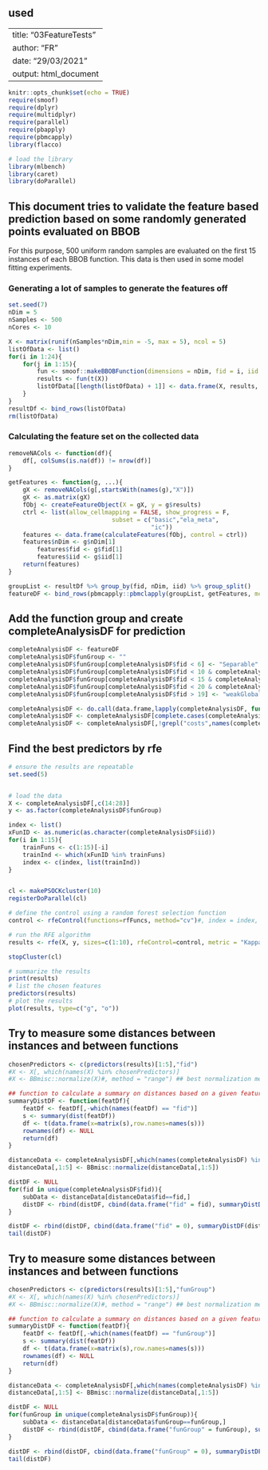 ## used

---
title: "03FeatureTests"
author: "FR"
date: "29/03/2021"
output: html_document
---

```r
knitr::opts_chunk$set(echo = TRUE)
require(smoof)
require(dplyr)
require(multidplyr)
require(parallel)
require(pbapply)
require(pbmcapply)
library(flacco)

# load the library
library(mlbench)
library(caret)
library(doParallel)
```

## This document tries to validate the feature based prediction based on some randomly generated points evaluated on BBOB
For this purpose, 500 uniform random samples are evaluated on the first 15 instances of each BBOB function.
This data is then used in some model fitting experiments. 


### Generating a lot of samples to generate the features off
```r
set.seed(7)
nDim = 5
nSamples <- 500
nCores <- 10

X <- matrix(runif(nSamples*nDim,min = -5, max = 5), ncol = 5)
listOfData <- list()
for(i in 1:24){
    for(j in 1:15){
        fun <- smoof::makeBBOBFunction(dimensions = nDim, fid = i, iid = j)
        results <- fun(t(X))
        listOfData[[length(listOfData) + 1]] <- data.frame(X, results, nDim, "fid" = i, iid = j, rowID = 1:nSamples)
    }
}
resultDf <- bind_rows(listOfData)
rm(listOfData)
```

### Calculating the feature set on the collected data
```r
removeNACols <- function(df){
    df[, colSums(is.na(df)) != nrow(df)]
}

getFeatures <- function(g, ...){
    gX <- removeNACols(g[,startsWith(names(g),"X")])
    gX <- as.matrix(gX)
    fObj <- createFeatureObject(X = gX, y = g$results)
    ctrl <- list(allow_cellmapping = FALSE, show_progress = F, 
                             subset = c("basic","ela_meta",
                                        "ic"))
    features <- data.frame(calculateFeatures(fObj, control = ctrl))
    features$nDim <- g$nDim[1]
        features$fid <- g$fid[1]
        features$iid <- g$iid[1]
    return(features)
}

groupList <- resultDf %>% group_by(fid, nDim, iid) %>% group_split()
featureDF <- bind_rows(pbmcapply::pbmclapply(groupList, getFeatures, mc.cores = nCores))
```

## Add the function group and create completeAnalysisDF for prediction
```r
completeAnalysisDF <- featureDF
completeAnalysisDF$funGroup <- ""
completeAnalysisDF$funGroup[completeAnalysisDF$fid < 6] <- "Separable"
completeAnalysisDF$funGroup[completeAnalysisDF$fid < 10 & completeAnalysisDF$fid > 5] <- "lowCond"
completeAnalysisDF$funGroup[completeAnalysisDF$fid < 15 & completeAnalysisDF$fid > 9] <- "highCond"
completeAnalysisDF$funGroup[completeAnalysisDF$fid < 20 & completeAnalysisDF$fid > 14] <- "adeqGlobalStruct"
completeAnalysisDF$funGroup[completeAnalysisDF$fid > 19] <- "weakGlobalStruct"

completeAnalysisDF <- do.call(data.frame,lapply(completeAnalysisDF, function(x) replace(x, is.infinite(x),NA)))
completeAnalysisDF <- completeAnalysisDF[complete.cases(completeAnalysisDF),]
completeAnalysisDF <- completeAnalysisDF[,!grepl("costs",names(completeAnalysisDF))]
```

## Find the best predictors by rfe
```r
# ensure the results are repeatable
set.seed(5)


# load the data
X <- completeAnalysisDF[,c(14:28)]
y <- as.factor(completeAnalysisDF$funGroup)

index <- list()
xFunID <- as.numeric(as.character(completeAnalysisDF$iid))
for(i in 1:15){
    trainFuns <- c(1:15)[-i]
    trainInd <- which(xFunID %in% trainFuns)
    index <- c(index, list(trainInd))
}


cl <- makePSOCKcluster(10)
registerDoParallel(cl)

# define the control using a random forest selection function
control <- rfeControl(functions=rfFuncs, method="cv")#, index = index, verbose = T)

# run the RFE algorithm
results <- rfe(X, y, sizes=c(1:10), rfeControl=control, metric = "Kappa")

stopCluster(cl)

# summarize the results
print(results)
# list the chosen features
predictors(results)
# plot the results
plot(results, type=c("g", "o"))
```
## Try to measure some distances between instances and between functions
```r
chosenPredictors <- c(predictors(results)[1:5],"fid")
#X <- X[, which(names(X) %in% chosenPredictors)]
#X <- BBmisc::normalize(X)#, method = "range") ## best normalization method should be considered?

## function to calculate a summary on distances based on a given feature DF
summaryDistDF <- function(featDf){
    featDf <- featDf[,-which(names(featDf) == "fid")]
    s <- summary(dist(featDf))
    df <- t(data.frame(x=matrix(s),row.names=names(s)))
    rownames(df) <- NULL
    return(df)
}

distanceData <- completeAnalysisDF[,which(names(completeAnalysisDF) %in% chosenPredictors)]
distanceData[,1:5] <- BBmisc::normalize(distanceData[,1:5])

distDF <- NULL
for(fid in unique(completeAnalysisDF$fid)){
    subData <- distanceData[distanceData$fid==fid,]
    distDF <- rbind(distDF, cbind(data.frame("fid" = fid), summaryDistDF(subData)))
}

distDF <- rbind(distDF, cbind(data.frame("fid" = 0), summaryDistDF(distanceData)))
tail(distDF)
```

## Try to measure some distances between instances and between functions
```r
chosenPredictors <- c(predictors(results)[1:5],"funGroup")
#X <- X[, which(names(X) %in% chosenPredictors)]
#X <- BBmisc::normalize(X)#, method = "range") ## best normalization method should be considered?

## function to calculate a summary on distances based on a given feature DF
summaryDistDF <- function(featDf){
    featDf <- featDf[,-which(names(featDf) == "funGroup")]
    s <- summary(dist(featDf))
    df <- t(data.frame(x=matrix(s),row.names=names(s)))
    rownames(df) <- NULL
    return(df)
}

distanceData <- completeAnalysisDF[,which(names(completeAnalysisDF) %in% chosenPredictors)]
distanceData[,1:5] <- BBmisc::normalize(distanceData[,1:5])

distDF <- NULL
for(funGroup in unique(completeAnalysisDF$funGroup)){
    subData <- distanceData[distanceData$funGroup==funGroup,]
    distDF <- rbind(distDF, cbind(data.frame("funGroup" = funGroup), summaryDistDF(subData)))
}

distDF <- rbind(distDF, cbind(data.frame("funGroup" = 0), summaryDistDF(distanceData)))
tail(distDF)
```

